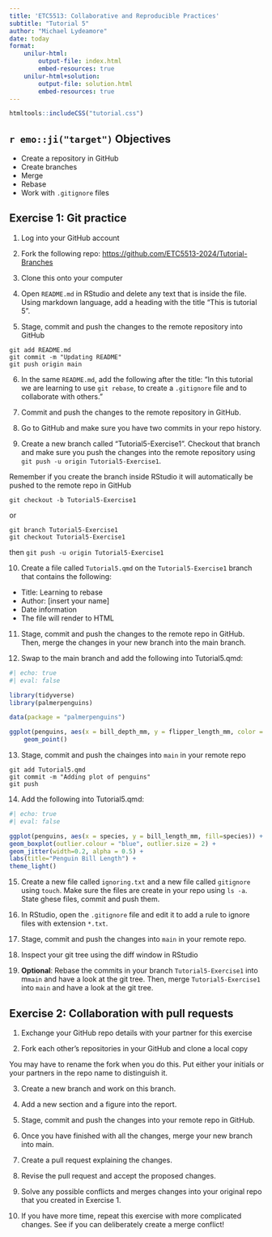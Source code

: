 ```yaml
---
title: 'ETC5513: Collaborative and Reproducible Practices'
subtitle: "Tutorial 5"
author: "Michael Lydeamore"
date: today
format:
    unilur-html:
        output-file: index.html
        embed-resources: true
    unilur-html+solution:
        output-file: solution.html
        embed-resources: true
---
```

```r
htmltools::includeCSS("tutorial.css")
```


## `r emo::ji("target")` Objectives

* Create a repository in GitHub
* Create branches
* Merge
* Rebase
* Work with `.gitignore` files

## Exercise 1: Git practice

1. Log into your GitHub account

2. Fork the following repo: <https://github.com/ETC5513-2024/Tutorial-Branches>

3. Clone this onto your computer

4. Open `README.md` in RStudio and delete any text that is inside the file. Using markdown language, add a heading with the title "This is tutorial 5".

5. Stage, commit and push the changes to the remote repository into GitHub

::: {.unilur-solution}
```
git add README.md
git commit -m "Updating README"
git push origin main
``` 
:::


6. In the same `README.md`, add the following after the title: "In this tutorial we are learning to use `git rebase`, to create a `.gitignore` file and to collaborate with others."

7. Commit and push the changes to the remote repository in GitHub.

8. Go to GitHub and make sure you have two commits in your repo history.

9. Create a new branch called "Tutorial5-Exercise1". Checkout that branch and make sure you push the changes into the remote repository using `git push -u origin Tutorial5-Exercise1`.

::: {.callout-tip}
Remember if you create the branch inside RStudio it will automatically be pushed to the remote repo in GitHub
:::

::: {.unilur-solution}
```
git checkout -b Tutorial5-Exercise1
```

or

```
git branch Tutorial5-Exercise1
git checkout Tutorial5-Exercise1
```

then `git push -u origin Tutorial5-Exercise1`
:::

10. Create a file called `Tutorial5.qmd` on the `Tutorial5-Exercise1` branch that contains the following:

* Title: Learning to rebase
* Author: [insert your name]
* Date information
* The file will render to HTML

11. Stage, commit and push the changes to the remote repo in GitHub. Then, merge the changes in your new branch into the main branch.

12. Swap to the main branch and add the following into Tutorial5.qmd:

```r
#| echo: true
#| eval: false

library(tidyverse)
library(palmerpenguins)

data(package = "palmerpenguins")

ggplot(penguins, aes(x = bill_depth_mm, y = flipper_length_mm, color = species)) +
    geom_point()
```

13. Stage, commit and push the chainges into `main` in your remote repo

::: {.unilur-solution}
```
git add Tutorial5.qmd
git commit -m "Adding plot of penguins"
git push
```
:::

14. Add the following into Tutorial5.qmd:

```r
#| echo: true
#| eval: false

ggplot(penguins, aes(x = species, y = bill_length_mm, fill=species)) +
geom_boxplot(outlier.colour = "blue", outlier.size = 2) +
geom_jitter(width=0.2, alpha = 0.5) +
labs(title="Penguin Bill Length") +
theme_light()
```

15. Create a new file called `ignoring.txt` and a new file called `gitignore` using `touch`. Make sure the files are create in your repo using `ls -a`. State ghese files, commit and push them.

16. In RStudio, open the `.gitignore` file and edit it to add a rule to ignore files with extension `*.txt`.

17. Stage, commit and push the changes into `main` in your remote repo.

18. Inspect your git tree using the diff window in RStudio

19. **Optional**: Rebase the commits in your branch `Tutorial5-Exercise1` into m`main` and have a look at the git tree. Then, merge `Tutorial5-Exercise1` into `main` and have a look at the git tree.

## Exercise 2: Collaboration with pull requests

1. Exchange your GitHub repo details with your partner for this exercise

2. Fork each other's repositories in your GitHub and clone a local copy

::: {.callout-important}
You may have to rename the fork when you do this. Put either your initials or your partners in the repo name to distinguish it.
:::

3. Create a new branch and work on this branch.

4. Add a new section and a figure into the report.

5. Stage, commit and push the changes into your remote repo in GitHub.

6. Once you have finished with all the changes, merge your new branch into main.

7. Create a pull request explaining the changes.

8. Revise the pull request and accept the proposed changes.

9. Solve any possible conflicts and merges changes into your original repo that you created in Exercise 1.

10. If you have more time, repeat this exercise with more complicated changes. See if you can deliberately create a merge conflict!
